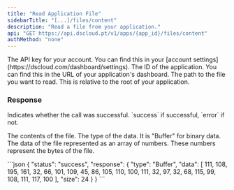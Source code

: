 ```yaml
---
title: "Read Application File"
sidebarTitle: "[...]/files/content"
description: "Read a file from your application."
api: "GET https://api.dscloud.pt/v1/apps/{app_id}/files/content"
authMethod: "none"
---
```


<ParamField header="Authorization" type="string" placeholder="API KEY" required>
  The API key for your account. You can find this in your [account settings](https://dscloud.com/dashboard/settings).
</ParamField>

<ParamField path="app_id" type="string" placeholder="Application ID" required>
  The ID of the application. You can find this in the URL of your application's dashboard.
</ParamField>

<ParamField query="path" type="string" placeholder="Example: src/index.js" required>
  The path to the file you want to read. This is relative to the root of your application.
</ParamField>

### Response

<ResponseField name="status" type="string">
  Indicates whether the call was successful. `success` if successful, `error` if not.
</ResponseField>
<ResponseField name="response" type="object">

The contents of the file.
<Expandable title="Toggle object">
<ResponseField name="type" type="string">
  The type of the data. It is "Buffer" for binary data.
</ResponseField>
<ResponseField name="data" type="array">
  The data of the file represented as an array of numbers. These numbers represent the bytes of the file.
</ResponseField>
</Expandable>
</ResponseField>

<ResponseExample>
```json
{
  "status": "success",
  "response": {
    "type": "Buffer",
    "data": [
      111,
      108,
      195,
      161,
      32,
      66,
      101,
      109,
      45,
      86,
      105,
      110,
      100,
      111,
      32,
      97,
      32,
      68,
      115,
      99,
      108,
      111,
      117,
      100
    ],
    "size": 24
  }
}
```
</ResponseExample>